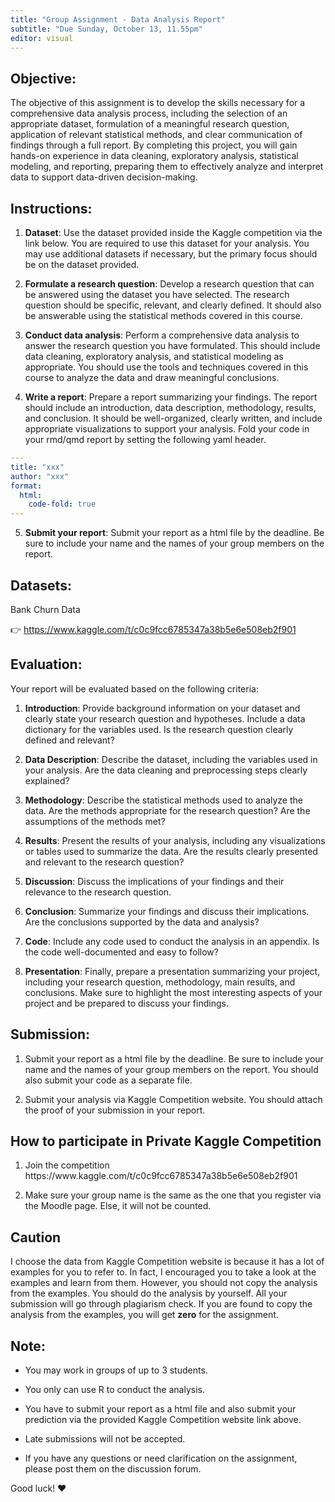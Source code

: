 ```yaml
---
title: "Group Assignment - Data Analysis Report"
subtitle: "Due Sunday, October 13, 11.55pm"
editor: visual
---
```


## Objective:

The objective of this assignment is to develop the skills necessary for a comprehensive data analysis process, including the selection of an appropriate dataset, formulation of a meaningful research question, application of relevant statistical methods, and clear communication of findings through a full report. By completing this project, you will gain hands-on experience in data cleaning, exploratory analysis, statistical modeling, and reporting, preparing them to effectively analyze and interpret data to support data-driven decision-making.

## Instructions:

1.  **Dataset**: Use the dataset provided inside the Kaggle competition via the link below. You are required to use this dataset for your analysis. You may use additional datasets if necessary, but the primary focus should be on the dataset provided.

2.  **Formulate a research question**: Develop a research question that can be answered using the dataset you have selected. The research question should be specific, relevant, and clearly defined. It should also be answerable using the statistical methods covered in this course.

3.  **Conduct data analysis**: Perform a comprehensive data analysis to answer the research question you have formulated. This should include data cleaning, exploratory analysis, and statistical modeling as appropriate. You should use the tools and techniques covered in this course to analyze the data and draw meaningful conclusions.

4.  **Write a report**: Prepare a report summarizing your findings. The report should include an introduction, data description, methodology, results, and conclusion. It should be well-organized, clearly written, and include appropriate visualizations to support your analysis. Fold your code in your rmd/qmd report by setting the following yaml header.

``` yaml
---
title: "xxx"
author: "xxx"
format: 
  html:
    code-fold: true
---
```

5.  **Submit your report**: Submit your report as a html file by the deadline. Be sure to include your name and the names of your group members on the report.

## Datasets:

Bank Churn Data

👉 <https://www.kaggle.com/t/c0c9fcc6785347a38b5e6e508eb2f901>

## Evaluation:

Your report will be evaluated based on the following criteria:

1.  **Introduction**: Provide background information on your dataset and clearly state your research question and hypotheses. Include a data dictionary for the variables used. Is the research question clearly defined and relevant?

2.  **Data Description**: Describe the dataset, including the variables used in your analysis. Are the data cleaning and preprocessing steps clearly explained?

3.  **Methodology**: Describe the statistical methods used to analyze the data. Are the methods appropriate for the research question? Are the assumptions of the methods met?

4.  **Results**: Present the results of your analysis, including any visualizations or tables used to summarize the data. Are the results clearly presented and relevant to the research question?

5.  **Discussion**: Discuss the implications of your findings and their relevance to the research question.

6.  **Conclusion**: Summarize your findings and discuss their implications. Are the conclusions supported by the data and analysis?

7.  **Code**: Include any code used to conduct the analysis in an appendix. Is the code well-documented and easy to follow?

8.  **Presentation**: Finally, prepare a presentation summarizing your project, including your research question, methodology, main results, and conclusions. Make sure to highlight the most interesting aspects of your project and be prepared to discuss your findings.

## Submission:

1.  Submit your report as a html file by the deadline. Be sure to include your name and the names of your group members on the report. You should also submit your code as a separate file.

2.  Submit your analysis via Kaggle Competition website. You should attach the proof of your submission in your report.

## How to participate in Private Kaggle Competition

1.  Join the competition https://www.kaggle.com/t/c0c9fcc6785347a38b5e6e508eb2f901

2.  Make sure your group name is the same as the one that you register via the Moodle page. Else, it will not be counted.

## Caution

I choose the data from Kaggle Competition website is because it has a lot of examples for you to refer to. In fact, I encouraged you to take a look at the examples and learn from them. However, you should not copy the analysis from the examples. You should do the analysis by yourself. All your submission will go through plagiarism check. If you are found to copy the analysis from the examples, you will get **zero** for the assignment.

## Note:

-   You may work in groups of up to 3 students.

-   You only can use R to conduct the analysis.

-   You have to submit your report as a html file and also submit your prediction via the provided Kaggle Competition website link above.

-   Late submissions will not be accepted.

-   If you have any questions or need clarification on the assignment, please post them on the discussion forum.

Good luck! ♥️
